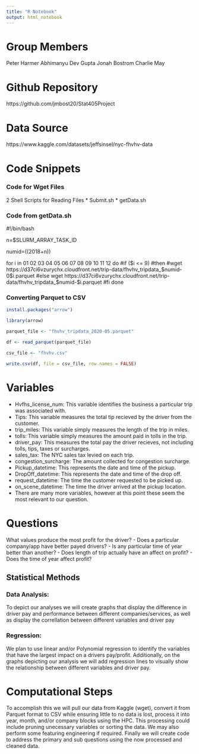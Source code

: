 ```yaml
---
title: "R Notebook"
output: html_notebook
---
```

# Group Members
Peter Harmer
Abhimanyu Dev Gupta
Jonah Bostrom
Charlie May

# Github Repository
https://github.com/jmbost20/Stat405Project

# Data Source
https://www.kaggle.com/datasets/jeffsinsel/nyc-fhvhv-data

# Code Snippets

### Code for Wget Files

2 Shell Scripts for Reading Files
* Submit.sh
* getData.sh

### Code from getData.sh
#!/bin/bash

n=$SLURM_ARRAY_TASK_ID


numid=$((2018+$n))

for i in 01 02 03 04 05 06 07 08 09 10 11 12
do
#if ($i <= 9)
#then
#wget https://d37ci6vzurychx.cloudfront.net/trip-data/fhvhv_tripdata_$numid-0$i.parquet
#else
wget https://d37ci6vzurychx.cloudfront.net/trip-data/fhvhv_tripdata_$numid-$i.parquet
#fi
done

### Converting Parquet to CSV

```r
install.packages("arrow")

library(arrow)

```

```r
parquet_file <- "fhvhv_tripdata_2020-05.parquet"

df <- read_parquet(parquet_file)

csv_file <- "fhvhv.csv"

write.csv(df, file = csv_file, row.names = FALSE)

```

# Variables
* Hvfhs_license_num: This variable identifies the business a particular trip was associated with.
* Tips: This variable measures the total tip recieved by the driver from the customer. 
* trip_miles: This variable simply measures the length of the trip in miles. 
* tolls: This variable simply measures the amount paid in tolls in the trip.
* driver_pay: This measures the total pay the driver recieves, not including tolls, tips, taxes or surcharges. 
* sales_tax: The NYC sales tax levied on each trip. 
* congestion_surcharge: The amount collected for congestion surcharge. 
* Pickup_datetime: This represents the date and time of the pickup.
* DropOff_datetime: This represents the date and time of the drop off.
* request_datetime: The time the customer requested to be picked up. 
* on_scene_datetime: The time the driver arrived at the pickup location.
* There are many more variables, however at this point these seem the most relevant to our question.

# Questions
What values produce the most profit for the driver?
	- Does a particular company/app have better payed drivers?
	- Is any particular time of year better than another?
	- Does length of trip actually have an affect on profit?
	- Does the time of year affect profit?
	

## Statistical Methods

### Data Analysis:
To depict our analyses we will create graphs that display the difference in driver pay and performance between different companies/services,
as well as display the correllation between different variables and driver pay

### Regression:
We plan to use linear and/or Polynomial regression to identify the variables that have the largest impact on a drivers pay/profit.
Additionally, on the graphs depicting our analysis we will add regression lines to visually show the relationship between different variables and driver pay.


# Computational Steps 
To accomplish this we will pull our data from Kaggle (wget), convert it from Parquet format to CSV while ensuring little to no data is lost,
process it into year, month, and/or company blocks using the HPC. This processing could include pruning unecessary variables or sorting the data.
We may also perform some featuring engineering if required. Finally we will create code to address the primary and sub questions using the now processed and cleaned data.
